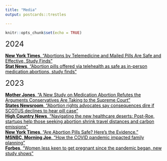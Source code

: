 ```yaml
---
title: "Media"
output: postcards::trestles

---
```

```r
knitr::opts_chunk$set(echo = TRUE)
```

<font size="+2">2024</font>
<p> <a href="https://www.nytimes.com/2024/02/15/health/abortion-pills-mail-safety.html" style="color:black;"> **New York Times**, “Abortions by Telemedicine and Mailed Pills Are Safe and Effective, Study Finds” <br></a>
<a href="https://www.statnews.com/2024/02/15/telehealth-medication-abortion-safe-effective-study-finds/" style="color:black;">**Stat News**, “Abortion pills offered via telehealth as safe as in-person medication abortions, study finds” <br></p></a>

<font size="+2">2023</font>
<p><a href="https://www.motherjones.com/politics/2024/02/a-new-study-on-medication-abortion-refutes-the-arguments-conservatives-are-taking-to-the-supreme-court//" style="color:black;">**Mother Jones**, “A New Study on Medication Abortion Refutes the Arguments Conservatives Are Taking to the Supreme Court”<br></a>
<a href="https://coloradonewsline.com/2023/10/11/abortion-rights-advocates-say-consequences-dire-if-scotus-declines-to-hear-pill-case/" style="color:black;"> **States Newsroom**, “Abortion rights advocates say consequences dire if SCOTUS declines to hear pill case”<br></a>
<a href="https://www.hcn.org/issues/55.4/south-public-health-navigating-the-new-health-care-deserts" style="color:black;"> **High Country News**, “Navigating the new healthcare deserts: Post-Roe, startups help those seeking abortion shrink travel distances and carbon emissions”<br></a>
<a href="https://www.nytimes.com/interactive/2023/04/01/health/abortion-pill-safety.html?smid=tw-nytimes&smtyp=cur" style="color:black;">**New York Times**, “Are Abortion Pills Safe? Here’s the Evidence.”<br></a>
<a href="https://www.msnbc.com/morning-joe/watch/how-the-covid-pandemic-impacted-family-planning-164418629829" style="color:black;"> **MSNBC, Morning Joe**, “How the COVID pandemic impacted family planning”<br></a>
<a href="https://www.forbes.com/sites/debgordon/2023/02/28/women-less-keen-to-get-pregnant-since-the-pandemic-began-new-study-shows/?sh=1e6527e073dc" style="color:black;">**Forbes**, “Women less keen to get pregnant since the pandemic began, new study shows”<br></p></a>
